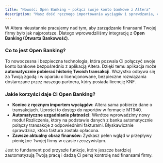 ```yaml
---
title: "Nowość: Open Banking – połącz swoje konto bankowe z Altera"
description: "Masz dość ręcznego importowania wyciągów i sprawdzania, czy przelewy doszły? Zobacz, jak integracja Open Banking zautomatyzuje Twoje finanse."
---
```


W Altera nieustannie pracujemy nad tym, aby zarządzanie finansami Twojej firmy było jak najprostsze. Dlatego wprowadziliśmy integrację z **Open Banking (Otwarta Bankowość)**.

### Co to jest Open Banking?

To nowoczesna i bezpieczna technologia, która pozwala Ci połączyć swoje konto bankowe bezpośrednio z aplikacją Altera. Dzięki temu aplikacja może **automatycznie pobierać historię Twoich transakcji**. Wszystko odbywa się za Twoją zgodą i w oparciu o licencjonowane, bezpieczne rozwiązania dostarczane przez naszego partnera, który posiada licencję KNF.

### Jakie korzyści daje Ci Open Banking?

* **Koniec z ręcznym importem wyciągów:** Altera sama pobierze dane o transakcjach. Uprości to dostęp do raportów w formacie MT940.
* **Automatyczne uzgadnianie płatności:** Wkrótce wprowadzimy nowy moduł Rozliczenia, który na podstawie danych z banku automatycznie połączy transakcje z odpowiednimi fakturami. Błyskawicznie sprawdzisz, która faktura została opłacona.
* **Zawsze aktualny obraz finansów:** Zyskasz pełen wgląd w przepływy pieniężne Twojej firmy w czasie rzeczywistym.

Jest to fundament pod przyszłe funkcje, które jeszcze bardziej zautomatyzują Twoją pracę i dadzą Ci pełną kontrolę nad finansami firmy.